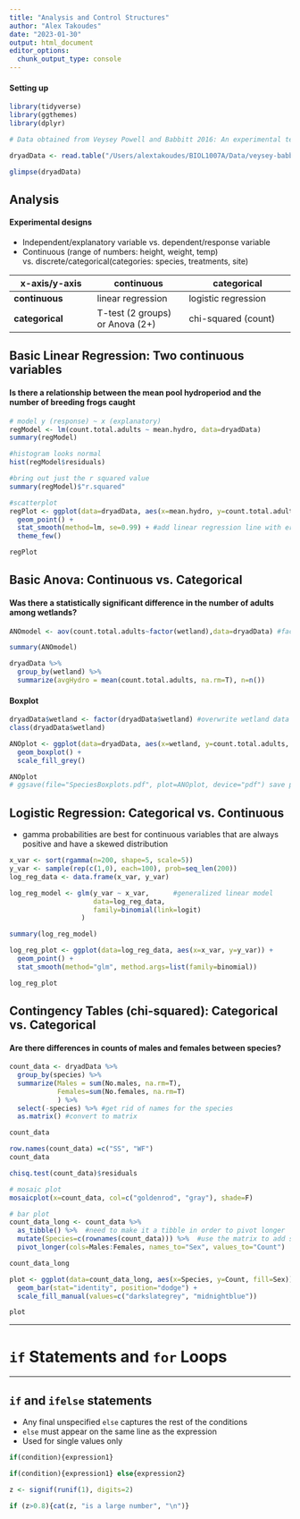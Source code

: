 ```yaml
---
title: "Analysis and Control Structures"
author: "Alex Takoudes"
date: "2023-01-30"
output: html_document
editor_options: 
  chunk_output_type: console
---
```


#### Setting up

```r
library(tidyverse)
library(ggthemes)
library(dplyr)
```

```r
# Data obtained from Veysey Powell and Babbitt 2016: An experimental test of buffer utility as a technique for managing pool-breeding amphibians https://datadryad.org/stash/dataset/doi:10.5061%2Fdryad.547rp

dryadData <- read.table("/Users/alextakoudes/BIOL1007A/Data/veysey-babbitt_data_amphibians.csv", header=TRUE, sep=",")

glimpse(dryadData)
```

## Analysis
#### Experimental designs
* Independent/explanatory variable vs. dependent/response variable
* Continuous (range of numbers: height, weight, temp) vs. discrete/categorical(categories: species, treatments, site)


x-axis/y-axis | continuous | categorical
-----------|------------|--------------
**continuous** | linear regression | logistic regression
**categorical** | T-test (2 groups) or Anova (2+) | chi-squared (count)

## Basic Linear Regression: Two continuous variables
#### Is there a relationship between the mean pool hydroperiod and the number of breeding frogs caught

```r

# model y (response) ~ x (explanatory)
regModel <- lm(count.total.adults ~ mean.hydro, data=dryadData)
summary(regModel)

#histogram looks normal
hist(regModel$residuals)

#bring out just the r squared value
summary(regModel)$"r.squared"

#scatterplot
regPlot <- ggplot(data=dryadData, aes(x=mean.hydro, y=count.total.adults)) +
  geom_point() +
  stat_smooth(method=lm, se=0.99) + #add linear regression line with error bars
  theme_few()

regPlot
```

## Basic Anova: Continuous vs. Categorical
#### Was there a statistically significant difference in the number of adults among wetlands?

```r
ANOmodel <- aov(count.total.adults~factor(wetland),data=dryadData) #factor(wetland) groups the numbered wetlands into categorical

summary(ANOmodel)

dryadData %>%
  group_by(wetland) %>%
  summarize(avgHydro = mean(count.total.adults, na.rm=T), n=n())
```

#### Boxplot
```r
dryadData$wetland <- factor(dryadData$wetland) #overwrite wetland data with factored wetland data
class(dryadData$wetland)

ANOplot <- ggplot(data=dryadData, aes(x=wetland, y=count.total.adults, fill=species)) +
  geom_boxplot() +
  scale_fill_grey()

ANOplot
# ggsave(file="SpeciesBoxplots.pdf", plot=ANOplot, device="pdf") save plot to pdf
```

## Logistic Regression: Categorical vs. Continuous
* gamma probabilities are best for continuous variables that are always positive and have a skewed distribution

```r
x_var <- sort(rgamma(n=200, shape=5, scale=5))
y_var <- sample(rep(c(1,0), each=100), prob=seq_len(200))
log_reg_data <- data.frame(x_var, y_var)

log_reg_model <- glm(y_var ~ x_var,      #generalized linear model
                     data=log_reg_data, 
                     family=binomial(link=logit)
                  )

summary(log_reg_model)

log_reg_plot <- ggplot(data=log_reg_data, aes(x=x_var, y=y_var)) +
  geom_point() +
  stat_smooth(method="glm", method.args=list(family=binomial))

log_reg_plot
```

## Contingency Tables (chi-squared): Categorical vs. Categorical
#### Are there differences in counts of males and females between species?


```r
count_data <- dryadData %>%
  group_by(species) %>%
  summarize(Males = sum(No.males, na.rm=T), 
            Females=sum(No.females, na.rm=T)
            ) %>%
  select(-species) %>% #get rid of names for the species
  as.matrix() #convert to matrix

count_data

row.names(count_data) =c("SS", "WF")
count_data

chisq.test(count_data)$residuals

# mosaic plot
mosaicplot(x=count_data, col=c("goldenrod", "gray"), shade=F)

# bar plot
count_data_long <- count_data %>%
  as_tibble() %>%  #need to make it a tibble in order to pivot longer
  mutate(Species=c(rownames(count_data))) %>%  #use the matrix to add species names
  pivot_longer(cols=Males:Females, names_to="Sex", values_to="Count")

count_data_long

plot <- ggplot(data=count_data_long, aes(x=Species, y=Count, fill=Sex)) +
  geom_bar(stat="identity", position="dodge") +
  scale_fill_manual(values=c("darkslategrey", "midnightblue"))

plot
```
***
# `if` Statements and `for` Loops
***
## `if` and `ifelse` statements
* Any final unspecified `else` captures the rest of the conditions
* `else` must appear on the same line as the expression
* Used for single values only
```r
if(condition){expression1}

if(condition){expression1} else{expression2}
```

```r
z <- signif(runif(1), digits=2)

if (z>0.8){cat(z, "is a large number", "\n")}
```

